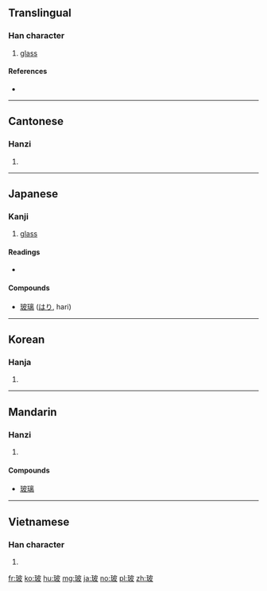==Translingual==

===Han character===
{{Han char|rn=96|rad=玉|as=05|sn=9|four=1414<sub>7</sub>|canj=一土木竹水 (MGDHE)}}

# [[glass]]

====References====
* {{Han ref|kx=0729.050|dkj=20899|dj=1140.280|hdz=21109.020|uh=73BB|ud=29627|bh=ACC1|bd=44225}}

----

==Cantonese==

===Hanzi===
{{yue-hanzi|jyut=bo1|y=bo1}}

# {{defn|lang=yue|sort=玉05}}

----

==Japanese==

===Kanji===
{{ja-kanji|grade=uc|rs=玉05}}

# [[glass]]

====Readings====
* {{ja-readings|on=[[は]] (ha)}}

====Compounds====
* [[玻璃]] ([[はり]], hari)

----

==Korean==

===Hanja===
{{ko-hanja|hangeul=파|eumhun=|rv=pa|mr=p'a|y=pha}}

# {{defn|lang=ko|sort=玉05}}

----

==Mandarin==

===Hanzi===
{{cmn-hanzi|pin=[[bō]] ([[bo1]])|wg=po<sup>1</sup>}}

# {{defn|lang=cmn|sort=玉05}}

====Compounds====
* [[玻璃]]

----

==Vietnamese==

===Han character===
{{vi-hantu|[[pha]]|rs=玉05}}

# {{defn|lang=vi|sort=玉05}}

[[fr:玻]]
[[ko:玻]]
[[hu:玻]]
[[mg:玻]]
[[ja:玻]]
[[no:玻]]
[[pl:玻]]
[[zh:玻]]